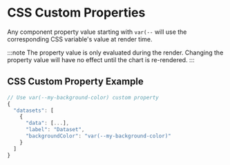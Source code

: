 # CSS Custom Properties
Any component property value starting with `var(--` will use the corresponding CSS variable's value at render time.

:::note
The property value is only evaluated during the render. Changing the property value will have no effect until the chart is re-rendered.
:::

## CSS Custom Property Example
```js
// Use var(--my-background-color) custom property
{
  "datasets": [
    {
      "data": [...],
      "label": "Dataset",
      "backgroundColor": "var(--my-background-color)"
    }
  ]
}
```